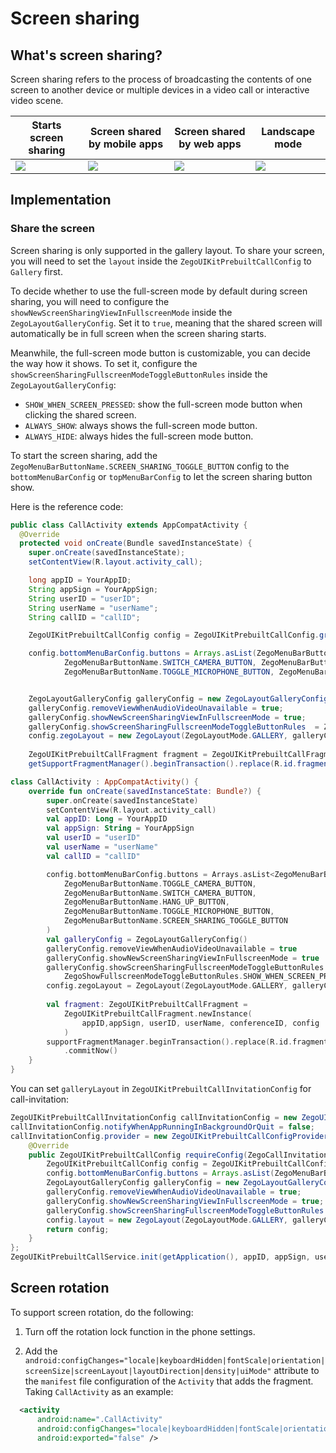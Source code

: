 # Screen sharing

## What's screen sharing?

Screen sharing refers to the process of broadcasting the contents of one screen to another device or multiple devices in a video call or interactive video scene.



| Starts screen sharing                                                                                                                                      | Screen shared by mobile apps                                                                                                                               | Screen shared by web apps                                                                                                                                     | Landscape mode                                                                                                                               |
| ---------------------------------------------------------------------------------------------------------------------------------------------------------- | ---------------------------------------------------------------------------------------------------------------------------------------------------------- | ------------------------------------------------------------------------------------------------------------------------------------------------------------- | -------------------------------------------------------------------------------------------------------------------------------------------- |
| <Frame width="200" height="auto" caption=""><img src="https://storage.zego.im/sdk-doc/Pics/UIkit_ScreenShare/conference_watch_screen_share.png" /></Frame> | <Frame width="150" height="auto" caption=""><img src="https://storage.zego.im/sdk-doc/Pics/UIkit_ScreenShare/conference_watch_screen_share.png" /></Frame> | <Frame width="200" height="auto" caption=""><img src="https://storage.zego.im/sdk-doc/Pics/UIkit_ScreenShare/conference_watch_web_screenshare.png" /></Frame> | <Frame width="512" height="auto" caption=""><img src="https://storage.zego.im/sdk-doc/Pics/UIkit_ScreenShare/fullScreenShare.png" /></Frame> |


## Implementation

### Share the screen

Screen sharing is only supported in the gallery layout. To share your screen, you will need to set the `layout` inside the `ZegoUIKitPrebuiltCallConfig` to `Gallery` first.

To decide whether to use the full-screen mode by default during screen sharing, you will need to configure the `showNewScreenSharingViewInFullscreenMode` inside the `ZegoLayoutGalleryConfig`. Set it to `true`, meaning that the shared screen will automatically be in full screen when the screen sharing starts.


Meanwhile, the full-screen mode button is customizable, you can decide the way how it shows. To set it, configure the `showScreenSharingFullscreenModeToggleButtonRules` inside the `ZegoLayoutGalleryConfig`:
- `SHOW_WHEN_SCREEN_PRESSED`: show the full-screen mode button when clicking the shared screen. 
- `ALWAYS_SHOW`: always shows the full-screen mode button.
- `ALWAYS_HIDE`: always hides the full-screen mode button.


To start the screen sharing, add the `ZegoMenuBarButtonName.SCREEN_SHARING_TOGGLE_BUTTON` config to the `bottomMenuBarConfig` or `topMenuBarConfig` to let the screen sharing button show.


Here is the reference code:

<CodeGroup>

```java Java
public class CallActivity extends AppCompatActivity {
  @Override
  protected void onCreate(Bundle savedInstanceState) {
    super.onCreate(savedInstanceState);
    setContentView(R.layout.activity_call);

    long appID = YourAppID;
    String appSign = YourAppSign;
    String userID = "userID";
    String userName = "userName";
    String callID = "callID";

    ZegoUIKitPrebuiltCallConfig config = ZegoUIKitPrebuiltCallConfig.groupVideoCall();

    config.bottomMenuBarConfig.buttons = Arrays.asList(ZegoMenuBarButtonName.TOGGLE_CAMERA_BUTTON,
            ZegoMenuBarButtonName.SWITCH_CAMERA_BUTTON, ZegoMenuBarButtonName.HANG_UP_BUTTON,
            ZegoMenuBarButtonName.TOGGLE_MICROPHONE_BUTTON, ZegoMenuBarButtonName.SCREEN_SHARING_TOGGLE_BUTTON);


    ZegoLayoutGalleryConfig galleryConfig = new ZegoLayoutGalleryConfig();
    galleryConfig.removeViewWhenAudioVideoUnavailable = true;
    galleryConfig.showNewScreenSharingViewInFullscreenMode = true;
    galleryConfig.showScreenSharingFullscreenModeToggleButtonRules  = ZegoShowFullscreenModeToggleButtonRules.SHOW_WHEN_SCREEN_PRESSED;
    config.zegoLayout = new ZegoLayout(ZegoLayoutMode.GALLERY, galleryConfig);
    
    ZegoUIKitPrebuiltCallFragment fragment = ZegoUIKitPrebuiltCallFragment.newInstance(appID,appSign, userID, userName, callID, config);
    getSupportFragmentManager().beginTransaction().replace(R.id.fragment_container, fragment).commitNow();
```

```kotlin Kotlin
class CallActivity : AppCompatActivity() {
    override fun onCreate(savedInstanceState: Bundle?) {
        super.onCreate(savedInstanceState)
        setContentView(R.layout.activity_call)
        val appID: Long = YourAppID
        val appSign: String = YourAppSign
        val userID = "userID"
        val userName = "userName"
        val callID = "callID"

        config.bottomMenuBarConfig.buttons = Arrays.asList<ZegoMenuBarButtonName>(
            ZegoMenuBarButtonName.TOGGLE_CAMERA_BUTTON,
            ZegoMenuBarButtonName.SWITCH_CAMERA_BUTTON,
            ZegoMenuBarButtonName.HANG_UP_BUTTON,
            ZegoMenuBarButtonName.TOGGLE_MICROPHONE_BUTTON,
            ZegoMenuBarButtonName.SCREEN_SHARING_TOGGLE_BUTTON
        )
        val galleryConfig = ZegoLayoutGalleryConfig()
        galleryConfig.removeViewWhenAudioVideoUnavailable = true
        galleryConfig.showNewScreenSharingViewInFullscreenMode = true
        galleryConfig.showScreenSharingFullscreenModeToggleButtonRules =
            ZegoShowFullscreenModeToggleButtonRules.SHOW_WHEN_SCREEN_PRESSED
        config.zegoLayout = ZegoLayout(ZegoLayoutMode.GALLERY, galleryConfig)
        
        val fragment: ZegoUIKitPrebuiltCallFragment =
            ZegoUIKitPrebuiltCallFragment.newInstance(
                appID,appSign, userID, userName, conferenceID, config
            )
        supportFragmentManager.beginTransaction().replace(R.id.fragment_container, fragment)
            .commitNow()
    }
}
```
</CodeGroup>


You can set `galleryLayout` in `ZegoUIKitPrebuiltCallInvitationConfig` for call-invitation:

```java
ZegoUIKitPrebuiltCallInvitationConfig callInvitationConfig = new ZegoUIKitPrebuiltCallInvitationConfig();
callInvitationConfig.notifyWhenAppRunningInBackgroundOrQuit = false;
callInvitationConfig.provider = new ZegoUIKitPrebuiltCallConfigProvider() {
    @Override
    public ZegoUIKitPrebuiltCallConfig requireConfig(ZegoCallInvitationData invitationData) {
        ZegoUIKitPrebuiltCallConfig config = ZegoUIKitPrebuiltCallConfig.groupVideoCall();
        config.bottomMenuBarConfig.buttons = Arrays.asList(ZegoMenuBarButtonName.TOGGLE_CAMERA_BUTTON,ZegoMenuBarButtonName.SWITCH_CAMERA_BUTTON, ZegoMenuBarButtonName.HANG_UP_BUTTON,ZegoMenuBarButtonName.TOGGLE_MICROPHONE_BUTTON, ZegoMenuBarButtonName.SCREEN_SHARING_TOGGLE_BUTTON);
        ZegoLayoutGalleryConfig galleryConfig = new ZegoLayoutGalleryConfig();
        galleryConfig.removeViewWhenAudioVideoUnavailable = true;
        galleryConfig.showNewScreenSharingViewInFullscreenMode = true;
        galleryConfig.showScreenSharingFullscreenModeToggleButtonRules = ZegoShowFullscreenModeToggleButtonRules.SHOW_WHEN_SCREEN_PRESSED;
        config.layout = new ZegoLayout(ZegoLayoutMode.GALLERY, galleryConfig);
        return config;
    }
};
ZegoUIKitPrebuiltCallService.init(getApplication(), appID, appSign, userID, userName, callInvitationConfig);
```


## Screen rotation

To support screen rotation, do the following:

1. Turn off the rotation lock function in the phone settings.

2. Add the `android:configChanges="locale|keyboardHidden|fontScale|orientation|screenSize|screenLayout|layoutDirection|density|uiMode"` attribute to the `manifest` file configuration of the `Activity` that adds the fragment. Taking `CallActivity` as an example:

```xml
  <activity
      android:name=".CallActivity"
      android:configChanges="locale|keyboardHidden|fontScale|orientation|screenSize|screenLayout|layoutDirection|density|uiMode"
      android:exported="false" />
```
